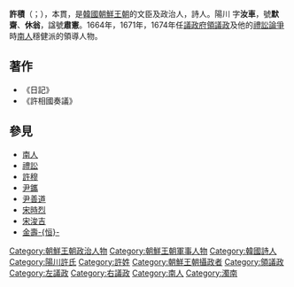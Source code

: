 '''許積'''（{{kor|k=허적|hanja=許積}}；{{bd|1610年||1680年|5月11日}}），本貫{{link-ko|陽川許氏|양천 허씨}}，是[[韓國|韓國]][[朝鮮王朝|朝鮮王朝]]的文臣及政治人，詩人。陽川 字'''汝車'''，號'''默齋'''、'''休翁'''，諡號'''肅憲'''。1664年，1671年，1674年任[[議政府|議政府]][[領議政|領議政]]及他的[[禮訟|禮訟論爭]]時[[南人|南人]]穩健派的領導人物。

== 著作 ==
*《日記》 
*《許相國奏議》 

== 參見 ==
* [[南人|南人]]
* [[禮訟|禮訟]]
* [[許穆|許穆]]
* [[尹鑴|尹鑴]]
* [[尹善道|尹善道]]
* [[宋時烈|宋時烈]]
* [[宋浚吉|宋浚吉]]
* [[金壽恒|金壽-{恒}-]]

{{朝鮮王朝攝政}}
{{領議政}}
{{左議政}}
{{右議政}}
{{korea-bio-stub}}

[[Category:朝鮮王朝政治人物|Category:朝鮮王朝政治人物]]
[[Category:朝鮮王朝軍事人物|Category:朝鮮王朝軍事人物]]
[[Category:韓國詩人|Category:韓國詩人]]
[[Category:陽川許氏|Category:陽川許氏]]
[[Category:許姓|Category:許姓]]
[[Category:朝鮮王朝攝政者|Category:朝鮮王朝攝政者]]
[[Category:領議政|Category:領議政]]
[[Category:左議政|Category:左議政]]
[[Category:右議政|Category:右議政]]
[[Category:南人|Category:南人]]
[[Category:濁南|Category:濁南]]